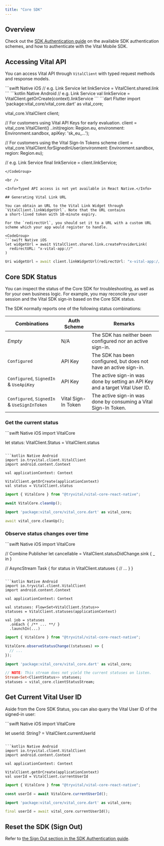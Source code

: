 ```yaml
---
title: "Core SDK"
---
```


## Overview

Check out the [SDK Authentication guide](https://docs.tryvital.io/wearables/sdks/authentication) on the available SDK authentication
schemes, and how to authenticate with the Vital Mobile SDK.

## Accessing Vital API

You can access Vital API through `VitalClient` with typed request methods and response models.

<CodeGroup>
```swift Native iOS
// e.g. Link Service
let linkService = VitalClient.shared.link
```
```kotlin Native Android
// e.g. Link Service
val linkService = VitalClient.getOrCreate(context).linkService
```
```dart Flutter
import 'package:vital_core/vital_core.dart' as vital_core;

vital_core.VitalClient client;

// For customers using Vital API Keys for early evaluation.
client = vital_core.VitalClient()
  ..init(region: Region.eu, environment: Environment.sandbox, apiKey: 'sk_eu_...');

// For customers using the Vital Sign-In Tokens scheme
client = vital_core.VitalClient.forSignedInUser(environment: Environment.sandbox, region: Region.eu);

// e.g. Link Service
final linkService = client.linkService;
```
</CodeGroup>

<br />

<Info>Typed API access is not yet available in React Native.</Info>

## Generating Vital Link URL

You can obtain an URL to the Vital Link Widget through `VitalClient.linkWidgetUrl`. Note that the URL contains
a short-lived token with 10-minute expiry.

For the `redirectUrl`, you should set it to a URL with a custom URL scheme which your app would register to handle.

<CodeGroup>
```swift Native iOS
let widgetUrl = await VitalClient.shared.link.createProviderLink(
  redirectURL: "x-vital-app://"
)
```
```dart Flutter
Uri widgetUrl = await client.linkWidgetUrl(redirectUrl: "x-vital-app://");
```
</CodeGroup>

## Core SDK Status

You can inspect the status of the Core SDK for troubleshooting, as well as for your own business logic.
For example, you may reconcile your user session and the Vital SDK sign-in based on the Core SDK status.

The SDK normally reports one of the following status combinations:

| Combinations                                | Auth Scheme         | Remarks |
| ----                                        | ----                | ---- |
| _Empty_                                     | N/A                 | The SDK has neither been configured nor an active sign-in. |
| `Configured`                                | API Key             | The SDK has been configured, but does not have an active sign-in. |
| `Configured`, `SignedIn` & `UseApiKey`      | API Key             | The active sign-in was done by setting an API Key and a target Vital User ID. |
| `Configured`, `SignedIn` & `UseSignInToken` | Vital Sign-In Token | The active sign-in was done by consuming a Vital Sign-In Token. |

### Get the current status
<CodeGroup>
  ```swift Native iOS
  import VitalCore

  let status: VitalClient.Status = VitalClient.status
  ```

  ```kotlin Native Android
  import io.tryvital.client.VitalClient
  import android.content.Context

  val applicationContext: Context

  VitalClient.getOrCreate(applicationContext)
  val status = VitalClient.status
  ```

  ```typescript React Native
  import { VitalCore } from "@tryvital/vital-core-react-native";

  await VitalCore.cleanUp();
  ```

  ```dart Flutter
  import 'package:vital_core/vital_core.dart' as vital_core;

  await vital_core.cleanUp();
  ```
</CodeGroup>

### Observe status changes over time
<CodeGroup>
  ```swift Native iOS
  import VitalCore

  // Combine Publisher
  let cancellable = VitalClient.statusDidChange.sink { _ in }

  // AsyncStream
  Task {
    for status in VitalClient.statuses {
      // ...
    }
  }
  ```

  ```kotlin Native Android
  import io.tryvital.client.VitalClient
  import android.content.Context

  val applicationContext: Context

  val statuses: Flow<Set<VitalClient.Status>>
  statuses = VitalClient.statuses(applicationContext)

  val job = statuses
    .onEach { /** ... **/ }
    .launchIn(...)
  ```

  ```typescript React Native
  import { VitalCore } from "@tryvital/vital-core-react-native";

  VitalCore.observeStatusChange((statuses) => {
    // ...
  });
  ```

  ```dart Flutter
  import 'package:vital_core/vital_core.dart' as vital_core;

  // NOTE: This stream does not yield the current statuses on listen.
  Stream<Set<ClientStatus>> statuses;
  statuses = vital_core.clientStatusStream;
  ```
</CodeGroup>

## Get Current Vital User ID

Aside from the Core SDK Status, you can also query the Vital User ID of the signed-in user:

<CodeGroup>
  ```swift Native iOS
  import VitalCore

  let userId: String? = VitalClient.currentUserId
  ```

  ```kotlin Native Android
  import io.tryvital.client.VitalClient
  import android.content.Context

  val applicationContext: Context

  VitalClient.getOrCreate(applicationContext)
  val userId = VitalClient.currentUserId
  ```

  ```typescript React Native
  import { VitalCore } from "@tryvital/vital-core-react-native";

  const userId = await VitalCore.currentUserId();
  ```

  ```dart Flutter
  import 'package:vital_core/vital_core.dart' as vital_core;

  final userId = await vital_core.currentUserId();
  ```
</CodeGroup>

## Reset the SDK (Sign Out)

Refer to [the Sign Out section in the SDK Authentication guide](/wearables/sdks/authentication#sign-out).

